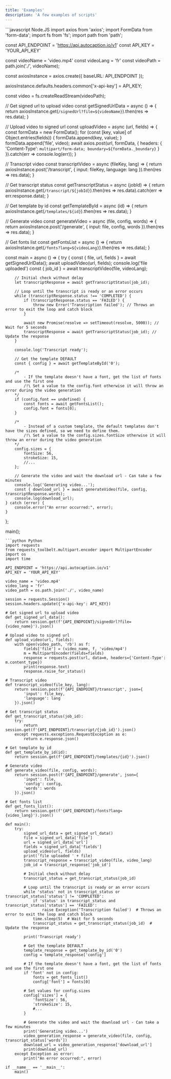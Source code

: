 ```yaml
---
title: 'Examples'
description: 'A few examples of scripts'
---
```


  <CodeGroup>
    ```javascript Node.JS
import axios from 'axios';
import FormData from 'form-data';
import fs from 'fs';
import path from 'path';

const API_ENDPOINT = 'https://api.autocaption.io/v1'
const API_KEY = 'YOUR_API_KEY'

const videoName = 'video.mp4'
const videoLang = 'fr'
const videoPath = path.join('./', videoName);

const axiosInstance = axios.create({
    baseURL: API_ENDPOINT
});

axiosInstance.defaults.headers.common['x-api-key'] = API_KEY;

const video = fs.createReadStream(videoPath);

// Get signed url to upload video
const getSignedUrlData = async () => {
    return axiosInstance.get(`/signedUrl?file=${videoName}`).then(res => res.data);
}

// Upload video to signed url
const uploadVideo = async (url, fields) => {
    const formData = new FormData();
    for (const [key, value] of Object.entries(fields)) {
        formData.append(key, value);
    }
    formData.append('file', video);
    await axios.post(url, formData, {
        headers: {
            'Content-Type': `multipart/form-data; boundary=${formData._boundary}`
        }
    }).catch(err => console.log(err));
}

// Transcript video
const transcriptVideo = async (fileKey, lang) => {
    return axiosInstance.post('/transcript', {
        input: fileKey,
        language: lang
    }).then(res => res.data);
}

// Get transcript status
const getTranscriptStatus = async (jobId) => {
    return axiosInstance.get(`/transcript/${jobId}`).then(res => res.data).catch(err => err.response.data);
}

// Get template by id
const getTemplateById = async (id) => {
    return axiosInstance.get(`/templates/${id}`).then(res => res.data);
}

// Generate video
const generateVideo = async (file, config, words) => {
    return axiosInstance.post('/generate', {
        input: file,
        config,
        words
    }).then(res => res.data);
}

// Get fonts list
const getFontsList = async () => {
    return axiosInstance.get(`/fonts?lang=${videoLang}`).then(res => res.data);
}

const main = async () => {
    try {
        const { file, url, fields } = await getSignedUrlData();
        await uploadVideo(url, fields);
        console.log('file uploaded')
        const { job_id } = await transcriptVideo(file, videoLang);

        // Initial check without delay
        let transcriptResponse = await getTranscriptStatus(job_id);

        // Loop until the transcript is ready or an error occurs
        while (transcriptResponse.status !== 'COMPLETED') {
            if (transcriptResponse.status == 'FAILED') {
                throw new Error('Transcription failed'); // Throws an error to exit the loop and catch block
            }

            await new Promise(resolve => setTimeout(resolve, 5000)); // Wait for 5 seconds
            transcriptResponse = await getTranscriptStatus(job_id); // Update the response
        }

        console.log('Transcript ready');

        // Get the template DEFAULT
        const { config } = await getTemplateById('0');

        /* 
            - If the template doesn't have a font, get the list of fonts and use the first one
            /!\ Set a value to the config.font otherwise it will throw an error during the video generation
        */
        if (config.font == undefined) {
            const fonts = await getFontsList();
            config.font = fonts[0];
        }

        /* 
            - Instead of a custom template, the default templates don't have the sizes defined, so we need to define them.
            /!\ Set a value to the config.sizes.fontSize otherwise it will throw an error during the video generation
        */
        config.sizes = {
            fontSize: 56,
            strokeSize: 15,
            //...
        };

        // Generate the video and wait the download url - Can take a few minutes
        console.log('Generating video...');
        const { download_url } = await generateVideo(file, config, transcriptResponse.words);
        console.log(download_url);
    } catch (error) {
        console.error("An error occurred:", error);
    }
};

main();
```
```python Python
import requests
from requests_toolbelt.multipart.encoder import MultipartEncoder
import os
import time

API_ENDPOINT = 'https://api.autocaption.io/v1'
API_KEY = 'YOUR_API_KEY'

video_name = 'video.mp4'
video_lang = 'fr'
video_path = os.path.join('./', video_name)

session = requests.Session()
session.headers.update({'x-api-key': API_KEY})

# Get signed url to upload video
def get_signed_url_data():
    return session.get(f'{API_ENDPOINT}/signedUrl?file={video_name}').json()

# Upload video to signed url
def upload_video(url, fields):
    with open(video_path, 'rb') as f:
        fields['file'] = (video_name, f, 'video/mp4')
        m = MultipartEncoder(fields=fields)
        response = requests.post(url, data=m, headers={'Content-Type': m.content_type})
        print(response.text)
        response.raise_for_status()

# Transcript video
def transcript_video(file_key, lang):
    return session.post(f'{API_ENDPOINT}/transcript', json={
        'input': file_key,
        'language': lang
    }).json()

# Get transcript status
def get_transcript_status(job_id):
    try:
        return session.get(f'{API_ENDPOINT}/transcript/{job_id}').json()
    except requests.exceptions.RequestException as e:
        return e.response.json()

# Get template by id
def get_template_by_id(id):
    return session.get(f'{API_ENDPOINT}/templates/{id}').json()

# Generate video
def generate_video(file, config, words):
    return session.post(f'{API_ENDPOINT}/generate', json={
        'input': file,
        'config': config,
        'words': words
    }).json()

# Get fonts list
def get_fonts_list():
    return session.get(f'{API_ENDPOINT}/fonts?lang={video_lang}').json()

def main():
    try:
        signed_url_data = get_signed_url_data()
        file = signed_url_data['file']
        url = signed_url_data['url']
        fields = signed_url_data['fields']
        upload_video(url, fields)
        print('file uploaded ' + file)
        transcript_response = transcript_video(file, video_lang)
        job_id = transcript_response['job_id']

        # Initial check without delay
        transcript_status = get_transcript_status(job_id)

        # Loop until the transcript is ready or an error occurs
        while 'status' not in transcript_status or transcript_status['status'] != 'COMPLETED':
            if 'status' in transcript_status and transcript_status['status'] == 'FAILED':
                raise Exception('Transcription failed')  # Throws an error to exit the loop and catch block
            time.sleep(5)  # Wait for 5 seconds
            transcript_status = get_transcript_status(job_id)  # Update the response

        print('Transcript ready')

        # Get the template DEFAULT
        template_response = get_template_by_id('0')
        config = template_response['config']

        # If the template doesn't have a font, get the list of fonts and use the first one
        if 'font' not in config:
            fonts = get_fonts_list()
            config['font'] = fonts[0]

        # Set values for config.sizes
        config['sizes'] = {
            'fontSize': 56,
            'strokeSize': 15,
            #...
        }

        # Generate the video and wait the download url - Can take a few minutes
        print('Generating video...')
        video_generation_response = generate_video(file, config, transcript_status['words'])
        download_url = video_generation_response['download_url']
        print(download_url)
    except Exception as error:
        print("An error occurred:", error)

if __name__ == '__main__':
    main()
```
  </CodeGroup>